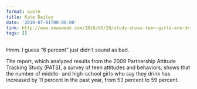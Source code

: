 ```yaml
---
format: quote
title: Kate Dailey
date: '2010-07-01T00:00:00'
link: http://www.newsweek.com/2010/06/29/study-shows-teen-girls-are-drinking-more-for-different-reasons-than-boys.html
tags: []
---
```


<p>Hmm.  I guess &#8220;6 percent&#8221; just didn&#8217;t sound as bad.</p>

The report, which analyzed results from the 2009 Partnership Attitude Tracking Study (PATS), a survey of teen attitudes and behaviors, shows that the number of middle- and high-school girls who say they drink has increased by 11 percent in the past year, from 53 percent to 59 percent.